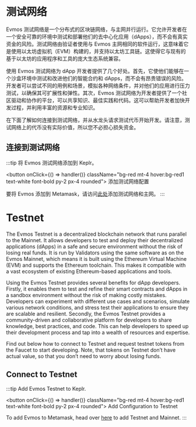 # 测试网络


Evmos 测试网络是一个分布式的区块链网络，与主网并行运行。它允许开发者在一个安全可靠的环境中测试和部署他们的去中心化应用（dApps），而不会有真实资金的风险。测试网络由验证者使用与 Evmos 主网相同的软件运行，这意味着它是使用以太坊虚拟机（EVM）构建的，并支持以太坊工具链。这使得它与现有的基于以太坊的应用程序和工具的庞大生态系统兼容。

使用 Evmos 测试网络为 dApp 开发者提供了几个好处。首先，它使他们能够在一个沙盒环境中测试和改进他们的智能合约和 dApps，而不会有昂贵错误的风险。开发者可以尝试不同的用例和场景，模拟各种网络条件，并对他们的应用进行压力测试，以确保其可扩展性和弹性。其次，Evmos 测试网络为开发者提供了一个社区驱动和协作的平台，可以共享知识、最佳实践和代码。这可以帮助开发者加快开发过程，并利用丰富的资源和专业知识。

在下面了解如何连接到测试网络，并从水龙头请求测试代币开始开发。请注意，测试网络上的代币没有实际价值，所以您不必担心损失资金。

## 连接到测试网络

:::tip 将 Evmos 测试网络添加到 Keplr。

<button onClick={() => handler()} className="bg-red mt-4 hover:bg-red1 text-white font-bold py-2 px-4 rounded">
  添加测试网络配置
</button>

要将 Evmos 添加到 Metamask，请访问[此处](https://chainlist.org/?testnets=true&search=evmos)添加测试网络和主网。 :::

# Testnet

The Evmos Testnet is a decentralized blockchain network that runs parallel to the Mainnet. It allows developers to test and deploy their decentralized applications (dApps) in a safe and secure environment without the risk of losing real funds. It is run by Validators using the same software as on the Evmos Mainnet, which means it is built using the Ethereum Virtual Machine (EVM) and supports the Ethereum toolchain. This makes it compatible with a vast ecosystem of existing Ethereum-based applications and tools.

Using the Evmos Testnet provides several benefits for dApp developers. Firstly, it enables them to test and refine their smart contracts and dApps in a sandbox environment without the risk of making costly mistakes. Developers can experiment with different use cases and scenarios, simulate various network conditions, and stress test their applications to ensure they are scalable and resilient. Secondly, the Evmos Testnet provides a community-driven and collaborative platform for developers to share knowledge, best practices, and code. This can help developers to speed up their development process and tap into a wealth of resources and expertise.

Find out below how to connect to Testnet and request testnet tokens from the Faucet to start developing. Note, that tokens on Testnet don’t have actual value, so that you don’t need to worry about losing funds.

## Connect to Testnet

:::tip Add Evmos Testnet to Keplr.

<button onClick={() => handler()} className="bg-red mt-4 hover:bg-red1 text-white font-bold py-2 px-4 rounded">
  Add Configuration to Testnet
</button>

To add Evmos to Metamask, head over [here](https://chainlist.org/?testnets=true&search=evmos) to add Testnet and Mainnet. :::
